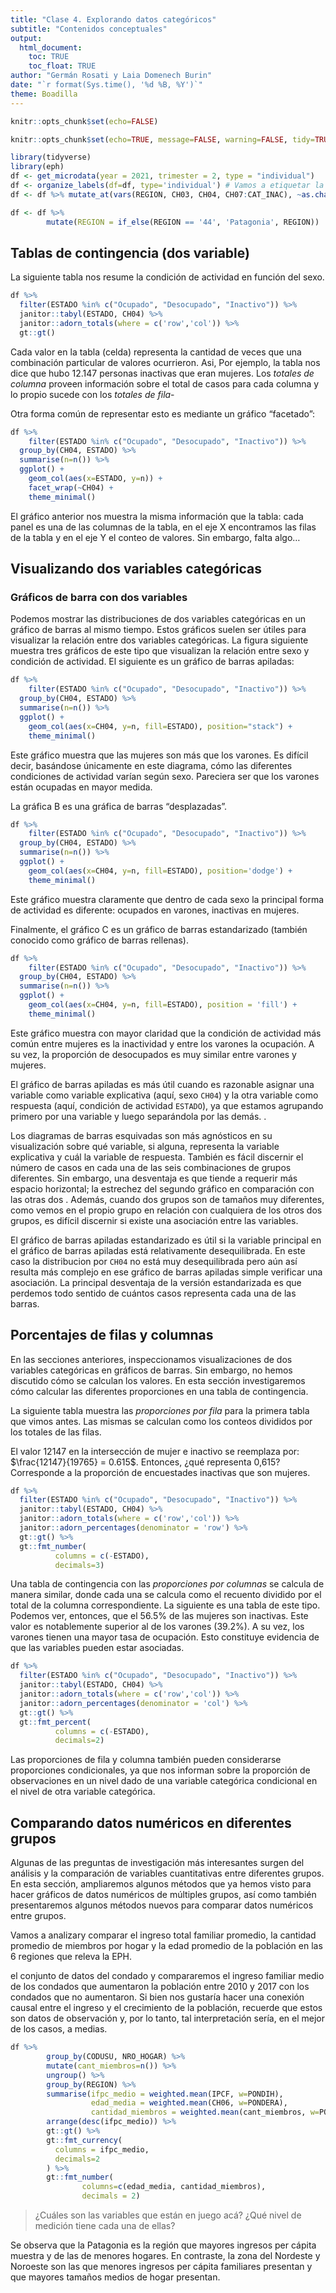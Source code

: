 ```yaml
---
title: "Clase 4. Explorando datos categóricos"
subtitle: "Contenidos conceptuales"
output: 
  html_document:
    toc: TRUE
    toc_float: TRUE
author: "Germán Rosati y Laia Domenech Burin"
date: "`r format(Sys.time(), '%d %B, %Y')`"
theme: Boadilla
---
```

```r
knitr::opts_chunk$set(echo=FALSE)
```

```r
knitr::opts_chunk$set(echo=TRUE, message=FALSE, warning=FALSE, tidy=TRUE)
```

```r
library(tidyverse)
library(eph)
df <- get_microdata(year = 2021, trimester = 2, type = "individual")
df <- organize_labels(df=df, type='individual') # Vamos a etiquetar la base
df <- df %>% mutate_at(vars(REGION, CH03, CH04, CH07:CAT_INAC), ~as.character(.))

df <- df %>%
        mutate(REGION = if_else(REGION == '44', 'Patagonia', REGION))
```

## Tablas de contingencia (dos variable)
La siguiente tabla nos resume la condición de actividad en función del sexo.
```r
df %>%
  filter(ESTADO %in% c("Ocupado", "Desocupado", "Inactivo")) %>%
  janitor::tabyl(ESTADO, CH04) %>%
  janitor::adorn_totals(where = c('row','col')) %>%
  gt::gt()  
```

Cada valor en la tabla (celda) representa la cantidad de veces que una combinación particular de valores ocurrieron. Asi, Por ejemplo, la tabla nos dice que hubo 12.147 personas inactivas que eran mujeres. Los *totales de columna* proveen información sobre el total de casos para cada columna y lo propio sucede con los *totales de fila*-

Otra forma común de representar esto es mediante un gráfico "facetado":

```r
df %>%
    filter(ESTADO %in% c("Ocupado", "Desocupado", "Inactivo")) %>%
  group_by(CH04, ESTADO) %>%
  summarise(n=n()) %>%
  ggplot() + 
    geom_col(aes(x=ESTADO, y=n)) +
    facet_wrap(~CH04) +
    theme_minimal()
```

El gráfico anterior nos muestra la misma información que la tabla: cada panel es una de las columnas de la tabla, en el eje X encontramos las filas de la tabla y en el eje Y el conteo de valores. Sin embargo, falta algo...

## Visualizando dos variables categóricas
### Gráficos de barra con dos variables
Podemos mostrar las distribuciones de dos variables categóricas en un gráfico de barras al mismo tiempo. Estos gráficos suelen ser útiles para visualizar la relación entre dos variables categóricas. La figura siguiente muestra tres gráficos de este tipo que visualizan la relación entre sexo y condición de actividad. El siguiente es un gráfico de barras apiladas:

```r
df %>%
    filter(ESTADO %in% c("Ocupado", "Desocupado", "Inactivo")) %>%
  group_by(CH04, ESTADO) %>%
  summarise(n=n()) %>%
  ggplot() + 
    geom_col(aes(x=CH04, y=n, fill=ESTADO), position="stack") +
    theme_minimal()
```

Este gráfico muestra que las mujeres son más que los varones. Es difícil decir, basándose únicamente en este diagrama, cómo las diferentes condiciones de actividad varían según sexo. Pareciera ser que los varones están ocupadas en mayor medida.

La gráfica B es una gráfica de barras "desplazadas".
```r
df %>%
    filter(ESTADO %in% c("Ocupado", "Desocupado", "Inactivo")) %>%
  group_by(CH04, ESTADO) %>%
  summarise(n=n()) %>%
  ggplot() + 
    geom_col(aes(x=CH04, y=n, fill=ESTADO), position='dodge') +
    theme_minimal()
```

Este gráfico muestra claramente que dentro de cada sexo la principal forma de actividad es diferente: ocupados en varones, inactivas en mujeres.

Finalmente, el gráfico C es un gráfico de barras estandarizado (también conocido como gráfico de barras rellenas). 

```r
df %>%
    filter(ESTADO %in% c("Ocupado", "Desocupado", "Inactivo")) %>%
  group_by(CH04, ESTADO) %>%
  summarise(n=n()) %>%
  ggplot() + 
    geom_col(aes(x=CH04, y=n, fill=ESTADO), position = 'fill') +
    theme_minimal()
```


Este gráfico muestra con mayor claridad que la condición de actividad más común entre mujeres es la inactividad y entre los varones la ocupación. A su vez, la proporción de desocupados es muy similar entre varones y mujeres.

El gráfico de barras apiladas es más útil cuando es razonable asignar una variable como variable explicativa (aquí, sexo `CH04`) y la otra variable como respuesta (aquí, condición de actividad `ESTADO`), ya que estamos agrupando primero por una variable y luego separándola por las demás. .

Los diagramas de barras esquivadas son más agnósticos en su visualización sobre qué variable, si alguna, representa la variable explicativa y cuál la variable de respuesta. También es fácil discernir el número de casos en cada una de las seis combinaciones de grupos diferentes. Sin embargo, una desventaja es que tiende a requerir más espacio horizontal; la estrechez del segundo gráfico en comparación con las otras dos . Además, cuando dos grupos son de tamaños muy diferentes, como vemos en el propio grupo en relación con cualquiera de los otros dos grupos, es difícil discernir si existe una asociación entre las variables.

El gráfico de barras apiladas estandarizado es útil si la variable principal en el gráfico de barras apiladas está relativamente desequilibrada. En este caso la distribucion por `CH04` no está muy desequilibrada pero aún así resulta más complejo en ese gráfico de barras apiladas simple verificar una asociación. La principal desventaja de la versión estandarizada es que perdemos todo sentido de cuántos casos representa cada una de las barras.

## Porcentajes de filas y columnas
En las secciones anteriores, inspeccionamos visualizaciones de dos variables categóricas en gráficos de barras. Sin embargo, no hemos discutido cómo se calculan los valores. En esta sección investigaremos cómo calcular las diferentes proporciones en una tabla de contingencia. 

La siguiente tabla muestra las *proporciones por fila* para la primera tabla que vimos antes. Las mismas se calculan como los conteos divididos por los totales de las filas. 

El valor 12147 en la intersección de mujer e inactivo se reemplaza por: $\frac{12147}{19765} = 0.615$. Entonces, ¿qué representa 0,615? Corresponde a la proporción de encuestades inactivas que son mujeres.

```r
df %>%
  filter(ESTADO %in% c("Ocupado", "Desocupado", "Inactivo")) %>%
  janitor::tabyl(ESTADO, CH04) %>%
  janitor::adorn_totals(where = c('row','col')) %>%
  janitor::adorn_percentages(denominator = 'row') %>%
  gt::gt() %>%
  gt::fmt_number(
          columns = c(-ESTADO),
          decimals=3)
```
Una tabla de contingencia con las *proporciones por columnas* se calcula de manera similar, donde cada una se calcula como el recuento dividido por el total de la columna correspondiente. La siguiente es una tabla de este tipo. Podemos ver, entonces, que el 56.5% de las mujeres son inactivas. Este valor es notablemente superior al de los varones (39.2%). A su vez, los varones tienen una mayor tasa de ocupación. Esto constituye evidencia de que las variables pueden estar asociadas.

```r
df %>%
  filter(ESTADO %in% c("Ocupado", "Desocupado", "Inactivo")) %>%
  janitor::tabyl(ESTADO, CH04) %>%
  janitor::adorn_totals(where = c('row','col')) %>%
  janitor::adorn_percentages(denominator = 'col') %>%
  gt::gt() %>%
  gt::fmt_percent(
          columns = c(-ESTADO),
          decimals=2)
```

Las proporciones de fila y columna también pueden considerarse proporciones condicionales, ya que nos informan sobre la proporción de observaciones en un nivel dado de una variable categórica condicional en el nivel de otra variable categórica.

## Comparando datos numéricos en diferentes grupos
Algunas de las preguntas de investigación más interesantes surgen del análisis y la comparación de variables cuantitativas entre diferentes grupos. En esta sección, ampliaremos algunos métodos que ya hemos visto para hacer gráficos de datos numéricos de múltiples grupos, así como también presentaremos algunos métodos nuevos para comparar datos numéricos entre grupos.

Vamos a analizary comparar el ingreso total familiar promedio, la cantidad promedio de miembros por hogar y la edad promedio de la población en las 6 regiones que releva la EPH.


el conjunto de datos del condado y compararemos el ingreso familiar medio de los condados que aumentaron la población entre 2010 y 2017 con los condados que no aumentaron. Si bien nos gustaría hacer una conexión causal entre el ingreso y el crecimiento de la población, recuerde que estos son datos de observación y, por lo tanto, tal interpretación sería, en el mejor de los casos, a medias.

```r
df %>%
        group_by(CODUSU, NRO_HOGAR) %>%
        mutate(cant_miembros=n()) %>%
        ungroup() %>%
        group_by(REGION) %>%
        summarise(ifpc_medio = weighted.mean(IPCF, w=PONDIH),
                  edad_media = weighted.mean(CH06, w=PONDERA),
                  cantidad_miembros = weighted.mean(cant_miembros, w=PONDERA)) %>%
        arrange(desc(ifpc_medio)) %>%
        gt::gt() %>%
        gt::fmt_currency(
          columns = ifpc_medio,
          decimals=2
        ) %>%
        gt::fmt_number(
                columns=c(edad_media, cantidad_miembros),
                decimals = 2)
``` 


> ¿Cuáles son las variables que están en juego acá? ¿Qué nivel de medición tiene cada una de ellas?

Se observa que la Patagonia es la región que mayores ingresos per cápita muestra y de las de menores hogares. En contraste, la zona del Nordeste y Noroeste son las que menores ingresos per cápita familiares presentan y que mayores tamaños medios de hogar presentan.


